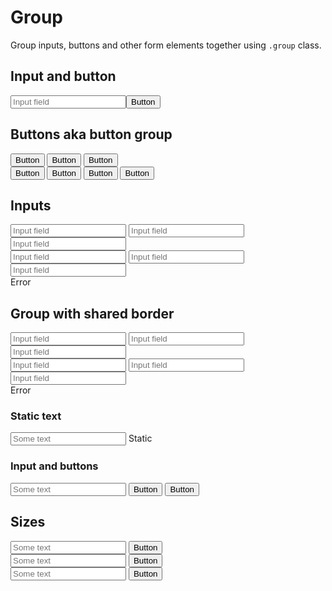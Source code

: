 
<Meta title="Components/Form/Elements/Group" />

# Group

Group inputs, buttons and other form elements together using <code>.group</code> class.

## Input and button

<Canvas>
  <div class="group">
    <input type="text" placeholder="Input field"/><button>Button</button>
  </div>
</Canvas>

## Buttons aka button group

<Canvas>
  <div class="group">
    <button>Button</button>
    <button>Button</button>
    <button class="active">Button</button>
  </div>
</Canvas>

<Canvas>
  <div class="group size-sm">
    <button class="ghost">Button</button>
    <button class="ghost">Button</button>
    <button class="ghost active">Button</button>
    <button class="ghost">Button</button>
  </div>
</Canvas>

## Inputs
<Canvas>
  <form>
    <div class="form-group">
      <div class="group">
        <input type="text" placeholder="Input field"/>
        <input type="text" placeholder="Input field"/>
        <input type="text" placeholder="Input field"/>
      </div>
  </div>
    <div class="form-group">
      <div class="group is-invalid">
        <input type="text" placeholder="Input field"/>
        <input type="text" placeholder="Input field"/>
        <input type="text" placeholder="Input field"/>
      </div>
      <span class="form-info">Error</span>
    </div>
  </form>
</Canvas>

## Group with shared border

<Canvas>
  <form>
    <div class="form-group">
      <div class="group group-border">
        <input type="text" placeholder="Input field"/>
        <input type="text" placeholder="Input field"/>
        <input type="text" placeholder="Input field"/>
      </div>
    </div>
    <div class="form-group">
      <div class="group group-border is-invalid">
        <input type="text" placeholder="Input field"/>
        <input type="text" placeholder="Input field"/>
        <input type="text" placeholder="Input field"/>
      </div>
      <span class="form-info">Error</span>
    </div>
  </form>
</Canvas>

### Static text

<Canvas>
  <div class="group group-border">
    <input type="text" placeholder="Some text"/>
    <span class="form-text">Static</span>
  </div>
</Canvas>

### Input and buttons

<Canvas>
  <div class="group group-border">
    <input type="text" placeholder="Some text"/>
    <button>Button</button>
    <button class="primary">Button</button>
  </div>
</Canvas>

## Sizes

<Canvas>
  <div class="group size-sm">
    <input type="text" placeholder="Some text"/>
    <button class="primary">Button</button>
  </div>
</Canvas>

<Canvas>
  <div class="group">
    <input type="text" placeholder="Some text"/>
    <button class="primary">Button</button>
  </div>
</Canvas>

<Canvas>
  <div class="group size-lg">
    <input type="text" placeholder="Some text"/>
    <button class="primary">Button</button>
  </div>
</Canvas>
